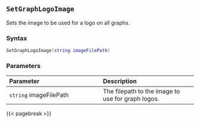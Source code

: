 ## `SetGraphLogoImage`

Sets the image\index{Images!logos} to be used for a logo on all graphs.

### Syntax {-}

``` .lua
SetGraphLogoImage(string imageFilePath)
```

### Parameters {-}

**Parameter** | **Description**
| :-- | :-- |
`string` imageFilePath | The filepath to the image to use for graph logos.

{{< pagebreak >}}
